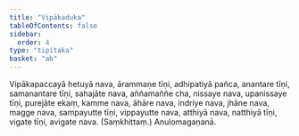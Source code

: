 ```yaml
---
title: "Vipākaduka"
tableOfContents: false
sidebar:
  order: 4
type: "tipitaka"
basket: "ab"
---
```



<DynamicBreadcrumb />

<Division number="23">

<Paragraph number="2088">
Vipākapaccayā hetuyā nava, ārammaṇe tīṇi, adhipatiyā pañca, anantare tīṇi, samanantare tīṇi, sahajāte nava, aññamaññe cha, nissaye nava, upanissaye tīṇi, purejāte ekaṃ, kamme nava, āhāre nava, indriye nava, jhāne nava, magge nava, sampayutte tīṇi, vippayutte nava, atthiyā nava, natthiyā tīṇi, vigate tīṇi, avigate nava. (Saṃkhittaṃ.)

</Paragraph>
</Division>

<Paragraph number="2089" type="center">
Anulomagaṇanā.
</Paragraph>